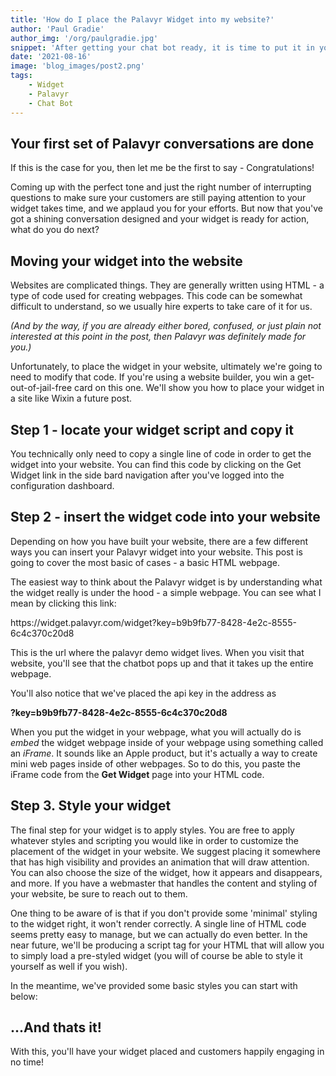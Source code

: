 ```yaml
---
title: 'How do I place the Palavyr Widget into my website?'
author: 'Paul Gradie'
author_img: '/org/paulgradie.jpg'
snippet: 'After getting your chat bot ready, it is time to put it in your website. But how?'
date: '2021-08-16'
image: 'blog_images/post2.png'
tags:
    - Widget
    - Palavyr
    - Chat Bot
---
```


## Your first set of Palavyr conversations are done

If this is the case for you, then let me be the first to say - Congratulations!

Coming up with the perfect tone and just the right number of interrupting questions to make sure your customers are still paying attention to your widget takes time,
and we applaud you for your efforts. But now that you've got a shining conversation designed and your widget is ready for action, what do you do next?

## Moving your widget into the website

Websites are complicated things. They are generally written using HTML - a type of code used for creating webpages. This code can be somewhat difficult to understand, so we usually hire experts to
take care of it for us.

<i>
    (And by the way, if you are already either bored, confused, or just plain not interested at this point in the post,
    then Palavyr was definitely made for you.)
</i>

Unfortunately, to place the widget in your website, ultimately we're going to need to modify that code. If you're using
a website builder, you win a get-out-of-jail-free card on this one. We'll show you how to place your widget in a site like <BlogLink href="https://www.wix.com/">Wix</BlogLink>in a future post.

## Step 1 - locate your widget script and copy it

You technically only need to copy a single line of code in order to get the widget into your website. You can find this code by clicking on the Get Widget link in the side bard navigation after
you've logged into the configuration dashboard.

<BlogImage alt="step 1" imgSrc="/blog_images/Step1.gif" />

## Step 2 - insert the widget code into your website

Depending on how you have built your website, there are a few different ways you can insert your Palavyr widget into your website. This post is going to cover the most basic of cases - a basic HTML
webpage.

The easiest way to think about the Palavyr widget is by understanding what the widget really is under the hood - a simple webpage. You can see what I mean by clicking this link:

<HPos position="center">
    <BlogLink href="https://widget.palavyr.com/widget?key=b9b9fb77-8428-4e2c-8555-6c4c370c20d8">
        https://widget.palavyr.com/widget?key=b9b9fb77-8428-4e2c-8555-6c4c370c20d8
    </BlogLink>
</HPos>

This is the url where the palavyr demo widget lives. When you visit that website, you'll see that the chatbot pops up and
that it takes up the entire webpage.

You'll also notice that we've placed the api key in the address as

<HPos position="center">
    <b>?key=b9b9fb77-8428-4e2c-8555-6c4c370c20d8</b>
</HPos>

When you put the widget in your webpage, what you will actually do is <i>embed</i> the widget webpage inside of your webpage using something called an <i>iFrame</i>. It sounds like an Apple product,
but it's actually a way to create mini web pages inside of other webpages. So to do this, you paste the iFrame code from the <b>Get Widget</b> page into your HTML code.

<BlogImage src="/blog_images/step2Code.png" />

## Step 3. Style your widget

The final step for your widget is to apply styles. You are free to apply whatever styles and scripting you would like in order to customize the placement of the widget in your website. We suggest
placing it somewhere that has high visibility and provides an animation that will draw attention. You can also choose the size of the widget, how it appears and disappears, and more. If you have a
webmaster that handles the content and styling of your website, be sure to reach out to them.

One thing to be aware of is that if you don't provide some 'minimal' styling to the widget right, it won't render correctly. A single line of HTML code seems pretty easy to manage, but we can
actually do even better. In the near future, we'll be producing a script tag for your HTML that will allow you to simply load a pre-styled widget (you will of course be able to style it yourself as
well if you wish).

In the meantime, we've provided some basic styles you can start with below:

<BlogImage src="/blog_images/step3Code-2.png" />

## ...And thats it!

With this, you'll have your widget placed and customers happily engaging in no time!
